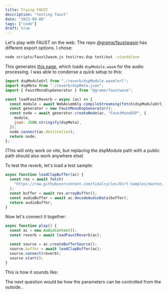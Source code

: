 ```yaml
---
title: Trying FAUST
description: "testing faust"
date: "2023-09-06"
tags: ["code"]
draft: true
---
```


Let's play with FAUST on the web. The repo [@grame/faustwasm](https://www.npmjs.com/package/@grame/faustwasm) has different export options. I chose:

```sh
node scripts/faust2wasm.js test/rev.dsp test/out -standalone
```

This generates [this page](/faust-reverb/index.html), which loads `dspModule.wasm` for the audio processing.
I was able to condense a quick setup to this:

```js
import dspModuleUrl from "./reverb/dspModule.wasm?url";
import dspMeta from "./reverb/dspMeta.json";
import { FaustMonoDspGenerator } from "@grame/faustwasm";

const loadFaustReverb = async (ac) => {
  const module = await WebAssembly.compileStreaming(fetch(dspModuleUrl));
  const generator = new FaustMonoDspGenerator();
  const node = await generator.createNode(ac, "FaustMonoDSP", {
    module,
    json: JSON.stringify(dspMeta),
  });
  node.connect(ac.destination);
  return node;
};
```

(This will only work on vite, but replacing the dspModule path with a public path should also work anywhere else)

To test the reverb, let's load a test sample:

```js
async function loadClapBuffer(ac) {
  const res = await fetch(
    "https://raw.githubusercontent.com/tidalcycles/Dirt-Samples/master/cp/HANDCLP0.wav"
  );
  const buffer = await res.arrayBuffer();
  const audioBuffer = await ac.decodeAudioData(buffer);
  return audioBuffer;
}
```

Now let's connect it together:

```js
async function play() {
  const ac = new AudioContext();
  const reverb = await loadFaustReverb(ac);

  const source = ac.createBufferSource();
  source.buffer = await loadClapBuffer(ac);
  source.connect(reverb);
  source.start();
}
```


This is how it sounds like:

<FaustReverb client:only />

The next question would be how the parameters can be controlled from the outside..
